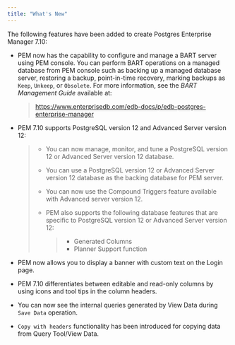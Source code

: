 ```yaml
---
title: "What's New"
---
```


The following features have been added to create Postgres Enterprise Manager 7.10:

-   PEM now has the capability to configure and manage a BART server using PEM console. You can perform BART operations on a managed database from PEM console such as backing up a managed database server, restoring a backup, point-in-time recovery, marking backups as `Keep`, `Unkeep`, or `Obsolete`. For more information, see the *BART Management Guide* available at:

    > <https://www.enterprisedb.com/edb-docs/p/edb-postgres-enterprise-manager>

-   PEM 7.10 supports PostgreSQL version 12 and Advanced Server version 12:

    > -   You can now manage, monitor, and tune a PostgreSQL version 12 or Advanced Server version 12 database.
    >
    > -   You can use a PostgreSQL version 12 or Advanced Server version 12 database as the backing database for PEM server.
    >
    > -   You can now use the Compound Triggers feature available with Advanced server version 12.
    >
    > -   PEM also supports the following database features that are specific to PostgreSQL version 12 or Advanced Server version 12:
    >
    >     > -   Generated Columns
    >     > -   Planner Support function

-   PEM now allows you to display a banner with custom text on the Login page.

-   PEM 7.10 differentiates between editable and read-only columns by using icons and tool tips in the column headers.

-   You can now see the internal queries generated by View Data during `Save Data` operation.

-   `Copy with headers` functionality has been introduced for copying data from Query Tool/View Data.
